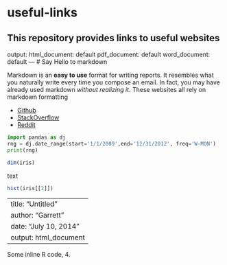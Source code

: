 # useful-links
This repository provides links to useful websites
---
output:
  html_document: default
  pdf_document: default
  word_document: default
---
# Say Hello to markdown

Markdown is an **easy to use** format for writing reports. It resembles what you naturally write every time you compose an email. In fact, you may have already used markdown *without realizing it*. These websites all rely on markdown formatting

* [Github](www.github.com)
* [StackOverflow](www.stackoverflow.com)
* [Reddit](www.reddit.com)


```python
import pandas as dj
rng = dj.date_range(start='1/1/2009',end='12/31/2012', freq='W-MON')
print(rng)

```

```r
dim(iris)
```
text
```r
hist(iris[[2]])
```

---
title: "Untitled"
author: "Garrett"
date: "July 10, 2014"
output: html_document
---

Some inline R code, 4.


